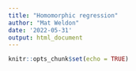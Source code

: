 ```yaml
---
title: "Homomorphic regression"
author: "Mat Weldon"
date: '2022-05-31'
output: html_document
---
```


```r
knitr::opts_chunk$set(echo = TRUE)
```

